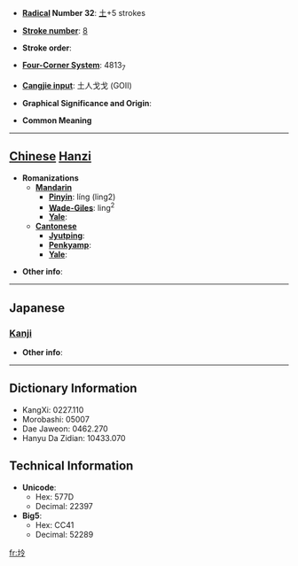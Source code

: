 * '''[[Wiktionary:Chinese radical index| Radical]] Number 32''': [[Wiktionary:Chinese radical index 土|土]]+5 strokes

* '''[[Wiktionary:Chinese total strokes index|Stroke number]]''': [[Wiktionary:Chinese total strokes index 8|8]]

* '''Stroke order''': 

* '''[[Wiktionary:Chinese four corner index|Four-Corner System]]''': 4813<sub>7</sub>

* '''[[Wiktionary:Chinese Cangjie index|Cangjie input]]''': 土人戈戈 (GOII)

* '''Graphical Significance and Origin''': 

* '''Common Meaning'''

----

== [[Chinese]] [[Hanzi]] ==

* '''Romanizations'''
** '''[[Mandarin]]'''
*** '''[[Pinyin]]''': líng (ling2)
*** '''[[Wade-Giles]]''': ling<sup>2</sup>
*** '''[[Yale]]''': 
** '''[[Cantonese]]'''
*** '''[[Jyutping]]''':
*** '''[[Penkyamp]]''': 
*** '''[[Yale]]''': 

* '''Other info''': 

----

==Japanese==
===[[Kanji]]===
{{kanji|on readings=[[れい]] (rei), [[りょう]] (ryō)|kun readings=}}

* '''Other info''':  

----

== Dictionary Information ==

* KangXi: 0227.110
* Morobashi: 05007
* Dae Jaweon: 0462.270
* Hanyu Da Zidian: 10433.070

== Technical Information ==

* '''Unicode''':
** Hex: 577D
** Decimal: 22397
* '''Big5''':
** Hex: CC41
** Decimal: 52289

[[fr:坽]]